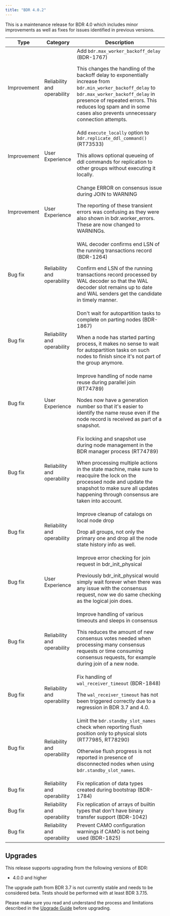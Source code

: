 ```yaml
---
title: "BDR 4.0.2"
---
```


This is a maintenance release for BDR 4.0 which includes minor
improvements as well as fixes for issues identified in previous
versions.

| Type | Category | Description |
| ---- | -------- | ----------- |
| Improvement | Reliability and operability | Add `bdr.max_worker_backoff_delay` (BDR-1767) <p>This changes the handling of the backoff delay to exponentially increase from `bdr.min_worker_backoff_delay` to `bdr.max_worker_backoff_delay` in presence of repeated errors.  This reduces log spam and in some cases also prevents unnecessary connection attempts.</p>
| Improvement | User Experience | Add `execute_locally` option to `bdr.replicate_ddl_command()` (RT73533)<p> This allows optional queueing of ddl commands for replication to other groups without executing it locally.</p>
| Improvement | User Experience | Change ERROR on consensus issue during JOIN to WARNING<p> The reporting of these transient errors was confusing as they were also shown in bdr.worker_errors.  These are now changed to WARNINGs.</p>
| Bug fix | Reliability and operability | WAL decoder confirms end LSN of the running transactions record (BDR-1264) <p> Confirm end LSN of the running transactions record processed by WAL decoder so that the WAL decoder slot remains up to date and WAL senders get the candidate in timely manner.</p>
| Bug fix | Reliability and operability | Don't wait for autopartition tasks to complete on parting nodes (BDR-1867) <p> When a node has started parting process, it makes no sense to wait for autopartition tasks on such nodes to finish since it's not part of the group anymore.</p>
| Bug fix | User Experience | Improve handling of node name reuse during parallel join (RT74789) <p>Nodes now have a generation number so that it's easier to identify the name reuse even if the node record is received as part of a snapshot.</p>
| Bug fix | Reliability and operability | Fix locking and snapshot use during node management in the BDR manager process (RT74789)<p> When processing multiple actions in the state machine, make sure to reacquire the lock on the processed node and update the snapshot to make sure all updates happening through consensus are taken into account.</p>
| Bug fix | Reliability and operability | Improve cleanup of catalogs on local node drop<p> Drop all groups, not only the primary one and drop all the node state history info as well.</p>
| Bug fix | User Experience | Improve error checking for join request in bdr_init_physical<p> Previously bdr_init_physical would simply wait forever when there was any issue with the consensus request, now we do same checking as the logical join does.</p>
| Bug fix | Reliability and operability | Improve handling of various timeouts and sleeps in consensus<p>This reduces the amount of new consensus votes needed when processing many consensus requests or time consuming consensus requests, for example during join of a new node.</p>
| Bug fix | Reliability and operability | Fix handling of `wal_receiver_timeout` (BDR-1848)<p> The `wal_receiver_timeout` has not been triggered correctly due to a regression in BDR 3.7 and 4.0.</p>
| Bug fix | Reliability and operability | Limit the `bdr.standby_slot_names` check when reporting flush position only to physical slots (RT77985, RT78290) <p> Otherwise flush progress is not reported in presence of disconnected nodes when using `bdr.standby_slot_names`.</p>
| Bug fix | Reliability and operability | Fix replication of data types created during bootstrap (BDR-1784)
| Bug fix | Reliability and operability | Fix replication of arrays of builtin types that don't have binary transfer support (BDR-1042)
| Bug fix | Reliability and operability | Prevent CAMO configuration warnings if CAMO is not being used (BDR-1825)

## Upgrades

This release supports upgrading from the following versions of BDR:

-   4.0.0 and higher

The upgrade path from BDR 3.7 is not currently stable and needs to be
considered beta.  Tests should be performed with at least BDR 3.7.15.

Please make sure you read and understand the process and limitations described
in the [Upgrade Guide](upgrades) before upgrading.
